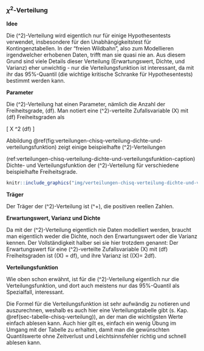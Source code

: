 ### $\chi^2$-Verteilung

**Idee**

Die \(\chi^2\)-Verteilung wird eigentlich nur für einige Hypothesentests verwendet, insbesondere für den Unabhängigkeitstest für Kontingenztabellen. In der "freien Wildbahn", also zum Modellieren irgendwelcher erhobenen Daten, trifft man sie quasi nie an. Aus diesem Grund sind viele Details dieser Verteilung (Erwartungswert, Dichte, und Varianz) eher unwichtig - nur die Verteilungsfunktion ist interessant, da mit ihr das 95%-Quantil (die wichtige kritische Schranke für Hypothesentests) bestimmt werden kann.

**Parameter**

Die \(\chi^2\)-Verteilung hat einen Parameter, nämlich die Anzahl der Freiheitsgrade, \(df\). Man notiert eine \(\chi^2\)-verteilte Zufallsvariable \(X\) mit \(df\) Freiheitsgraden als

\[ X \sim \chi^2 (df) \]

Abbildung \@ref(fig:verteilungen-chisq-verteilung-dichte-und-verteilungsfunktion) zeigt einige beispielhafte \(\chi^2\)-Verteilungen

(ref:verteilungen-chisq-verteilung-dichte-und-verteilungsfunktion-caption) Dichte- und Verteilungsfunktion der \(\chi^2\)-Verteilung für verschiedene beispielhafte Freiheitsgrade.

```r
knitr::include_graphics("img/verteilungen-chisq-verteilung-dichte-und-verteilungsfunktion.png")
```

**Träger**

Der Träger der \(\chi^2\)-Verteilung ist \(\mathbb{R}^+\), die positiven reellen Zahlen.

**Erwartungswert, Varianz und Dichte**

Da mit der \(\chi^2\)-Verteilung eigentlich nie Daten modelliert werden, braucht man eigentlich weder die Dichte, noch den Erwartungswert oder die Varianz kennen. Der Vollständigkeit halber sei sie hier trotzdem genannt: Der Erwartungswert für eine \(\chi^2\)-verteilte Zufallsvariable \(X\) mit \(df\) Freiheitsgraden ist \(\mathbb{E}(X) = df\), und ihre Varianz ist \(\mathbb{V}(X)= 2\cdot df\).

**Verteilungsfunktion**

Wie oben schon erwähnt, ist für die \(\chi^2\)-Verteilung eigentlich nur die Verteilungsfunktion, und dort auch meistens nur das 95%-Quantil als Spezialfall, interessant.

Die Formel für die Verteilungsfunktion ist sehr aufwändig zu notieren und auszurechnen, weshalb es auch hier eine Verteilungstabelle gibt (s. Kap. \@ref(sec-tabelle-chisq-verteilung)), an der man die wichtigsten Werte einfach ablesen kann. Auch hier gilt es, einfach ein wenig Übung im Umgang mit der Tabelle zu erhalten, damit man die gewünschten Quantilswerte ohne Zeitverlust und Leichtsinnsfehler richtig und schnell ablesen kann.